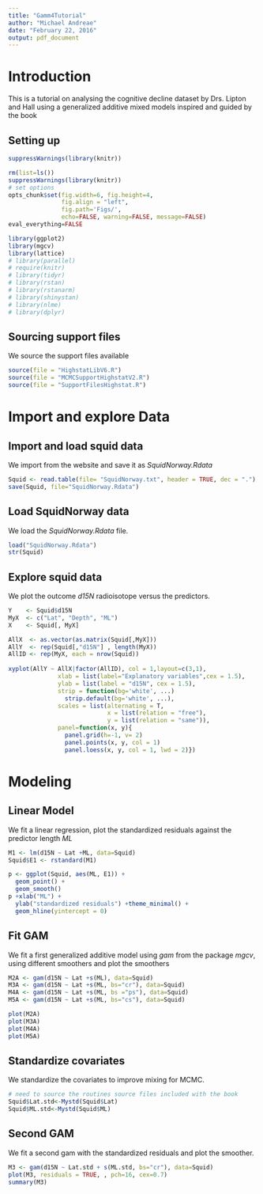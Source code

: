 ```yaml
---
title: "Gamm4Tutorial"
author: "Michael Andreae"
date: "February 22, 2016"
output: pdf_document
---
```


# Introduction
This is a tutorial on analysing the cognitive decline dataset by Drs. Lipton and Hall using a generalized additive mixed models inspired and guided by the book \href{http://www.highstat.com/BGGAMM.htm}{A Beginner's Guide to Generalized Additive Mixed Models with R. Zuur AF, Saveliev AA, Ieno EN.}

## Setting up
```r
suppressWarnings(library(knitr))
```

```r
rm(list=ls())
suppressWarnings(library(knitr))
# set options
opts_chunk$set(fig.width=6, fig.height=4, 
               fig.align = "left",
               fig.path='Figs/',
               echo=FALSE, warning=FALSE, message=FALSE)
eval_everything=FALSE
```

```r

library(ggplot2)
library(mgcv)
library(lattice)
# library(parallel)
# require(knitr)
# library(tidyr)
# library(rstan)
# library(rstanarm)
# library(shinystan)
# library(nlme)
# library(dplyr)
```

## Sourcing support files
We source the support files available \href{http://www.highstat.com/BGGAMM.htm#Data_sets_and_R_code_used}{online}

```r
source(file = "HighstatLibV6.R") 
source(file = "MCMCSupportHighstatV2.R")
source(file = "SupportFilesHighstat.R")
```

# Import and explore Data
## Import and load squid data
We import \href{http://www.highstat.com/BGS/GAMM/Data/SquidNorway.txt}{the squid dataset} from the website and save it as *SquidNorway.Rdata*

```r
Squid <- read.table(file= "SquidNorway.txt", header = TRUE, dec = ".")
save(Squid, file="SquidNorway.Rdata")
```

## Load SquidNorway data
We load the *SquidNorway.Rdata* file.
```r
load("SquidNorway.Rdata")
str(Squid)
```

## Explore squid data
We plot the outcome *d15N* radioisotope versus the predictors.
```r
Y    <- Squid$d15N
MyX  <- c("Lat", "Depth", "ML")
X    <- Squid[, MyX]

AllX  <- as.vector(as.matrix(Squid[,MyX]))
AllY  <- rep(Squid[,"d15N"] , length(MyX))
AllID <- rep(MyX, each = nrow(Squid))
    
xyplot(AllY ~ AllX|factor(AllID), col = 1,layout=c(3,1),
              xlab = list(label="Explanatory variables",cex = 1.5),
              ylab = list(label = "d15N", cex = 1.5),
              strip = function(bg='white', ...)
                strip.default(bg='white', ...),
              scales = list(alternating = T,
                            x = list(relation = "free"),
                            y = list(relation = "same")),
              panel=function(x, y){
                panel.grid(h=-1, v= 2)
                panel.points(x, y, col = 1)
                panel.loess(x, y, col = 1, lwd = 2)})
```

# Modeling
## Linear Model
We fit a linear regression, plot the standardized residuals against the predictor length *ML*
```r
M1 <- lm(d15N ~ Lat +ML, data=Squid)
Squid$E1 <- rstandard(M1)

p <- ggplot(Squid, aes(ML, E1)) +
  geom_point() +
  geom_smooth()
p +xlab("ML") +
  ylab("standardized residuals") +theme_minimal() +
  geom_hline(yintercept = 0)
```

## Fit GAM
We fit a first generalized additive model using *gam* from the package *mgcv*, using different smoothers and plot the smoothers
```r
M2A <- gam(d15N ~ Lat +s(ML), data=Squid)
M3A <- gam(d15N ~ Lat +s(ML, bs="cr"), data=Squid)
M4A <- gam(d15N ~ Lat +s(ML, bs ="ps"), data=Squid)
M5A <- gam(d15N ~ Lat +s(ML, bs="cs"), data=Squid)

plot(M2A)
plot(M3A)
plot(M4A)
plot(M5A)
```

## Standardize covariates
We standardize the covariates to improve mixing for MCMC.
```r
# need to source the routines source files included with the book
Squid$Lat.std<-Mystd(Squid$Lat)
Squid$ML.std<-Mystd(Squid$ML)
```

## Second GAM
We fit a second gam with the standardized residuals and plot the smoother.
```r
M3 <- gam(d15N ~ Lat.std + s(ML.std, bs="cr"), data=Squid)
plot(M3, residuals = TRUE, , pch=16, cex=0.7)
summary(M3)
```